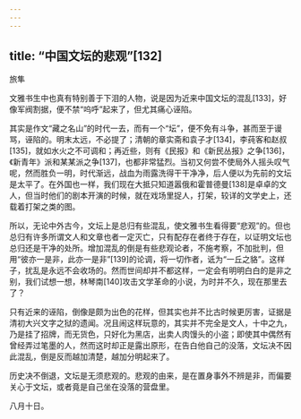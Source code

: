 ```yaml
---
---
---
```

title: “中国文坛的悲观”[132]
---




旅隼

文雅书生中也真有特别善于下泪的人物，说是因为近来中国文坛的混乱[133]，好像军阀割据，便不禁“呜呼”起来了，但尤其痛心诬陷。

其实是作文“藏之名山”的时代一去，而有一个“坛”，便不免有斗争，甚而至于谩骂，诬陷的。明末太远，不必提了；清朝的章实斋和袁子才[134]，李莼客和赵叔[135]，就如水火之不可调和；再近些，则有《民报》和《新民丛报》之争[136]，《新青年》派和某某派之争[137]，也都非常猛烈。当初又何尝不使局外人摇头叹气呢，然而胜负一明，时代渐远，战血为雨露洗得干干净净，后人便以为先前的文坛是太平了。在外国也一样，我们现在大抵只知道嚣俄和霍普德曼[138]是卓卓的文人，但当时他们的剧本开演的时候，就在戏场里捉人，打架，较详的文学史上，还载着打架之类的图。

所以，无论中外古今，文坛上是总归有些混乱，使文雅书生看得要“悲观”的。但也总归有许多所谓文人和文章也者一定灭亡，只有配存在者终于存在，以证明文坛也总归还是干净的处所。增加混乱的倒是有些悲观论者，不施考察，不加批判，但用“彼亦一是非，此亦一是非”[139]的论调，将一切作者，诋为“一丘之貉”。这样子，扰乱是永远不会收场的。然而世间却并不都这样，一定会有明明白白的是非之别，我们试想一想，林琴南[140]攻击文学革命的小说，为时并不久，现在那里去了？

只有近来的诬陷，倒像是颇为出色的花样，但其实也并不比古时候更厉害，证据是清初大兴文字之狱的遗闻。况且闹这样玩意的，其实并不完全是文人，十中之九，乃是挂了招牌，而无货色，只好化为黑店，出卖人肉馒头的小盗；即使其中偶然有曾经弄过笔墨的人，然而这时却正是露出原形，在告白他自己的没落，文坛决不因此混乱，倒是反而越加清楚，越加分明起来了。

历史决不倒退，文坛是无须悲观的。悲观的由来，是在置身事外不辨是非，而偏要关心于文坛，或者竟是自己坐在没落的营盘里。

八月十日。